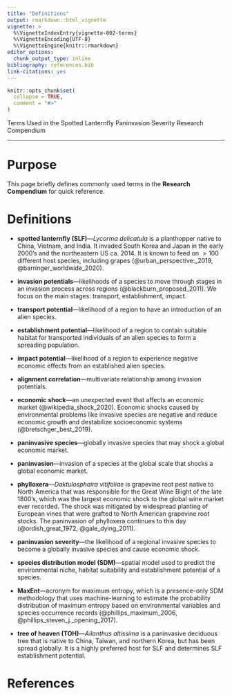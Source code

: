 ```yaml
---
title: "Definitions"
output: rmarkdown::html_vignette
vignette: >
  %\VignetteIndexEntry{vignette-002-terms}
  %\VignetteEncoding{UTF-8}
  %\VignetteEngine{knitr::rmarkdown}
editor_options: 
  chunk_output_type: inline
bibliography: references.bib
link-citations: yes
---
```


```r
knitr::opts_chunk$set(
  collapse = TRUE,
  comment = "#>"
)
```

Terms Used in the Spotted Lanternfly Paninvasion Severity Research Compendium

***

# Purpose

This page briefly defines commonly used terms in the **Research Compendium** for quick reference.

# Definitions

- **spotted lanternfly (SLF)**---*Lycorma delicatula* is a planthopper native to China, Vietnam, and India. It invaded South Korea and Japan in the early 2000's and the northeastern US ca. 2014. It is known to feed on $>100$ different host species, including grapes (@urban_perspective:_2019, @barringer_worldwide_2020).

\newline

- **invasion potentials**---likelihoods of a species to move through stages in an invasion process across regions (@blackburn_proposed_2011). We focus on the main stages: transport, establishment, impact.

\newline

- **transport potential**---likelihood of a region to have an introduction of an alien species.

\newline

- **establishment potential**---likelihood of a region to contain suitable habitat for transported individuals of an alien species to form a spreading population.

\newline

- **impact potential**---likelihood of a region to experience negative economic effects from an established alien species.

\newline

- **alignment correlation**---multivariate relationship among invasion potentials.

\newline

- **economic shock**---an unexpected event that affects an economic market (@wikipedia_shock_2020). Economic shocks caused by environmental problems like invasive species are negative and reduce economic growth and destabilize socioeconomic systems (@bretschger_best_2019).

\newline

- **paninvasive species**---globally invasive species that may shock a global economic market.

\newline

- **paninvasion**---invasion of a species at the global scale that shocks a global economic market.

\newline

- **phylloxera**---*Daktulosphaira vitifoliae* is grapevine root pest native to North America that was responsible for the Great Wine Blight of the late 1800's, which was the largest economic shock to the global wine market ever recorded. The shock was mitigated by widespread planting of European vines that were grafted to North American grapevine root stocks. The paninvasion of phylloxera continues to this day (@ordish_great_1972, @gale_dying_2011).

\newline

-	**paninvasion severity**---the likelihood of a regional invasive species to become a globally invasive species and cause economic shock.

\newline

-	**species distribution model (SDM)**---spatial model used to predict the environmental niche, habitat suitability and establishment potential of a species.

\newline

-	**MaxEnt**---acronym for maximum entropy, which is a presence-only SDM methodology that uses machine-learning to estimate the probability distribution of maximum entropy based on environmental variables and species occurrence records (@phillips_maximum_2006, @phillips_steven_j._opening_2017).


\newline

- **tree of heaven (TOH)**---*Ailanthus altissima* is a paninvasive deciduous tree that is native to China, Taiwan, and northern Korea, but has been spread globally. It is a highly preferred host for SLF and determines SLF establishment potential.

# References
